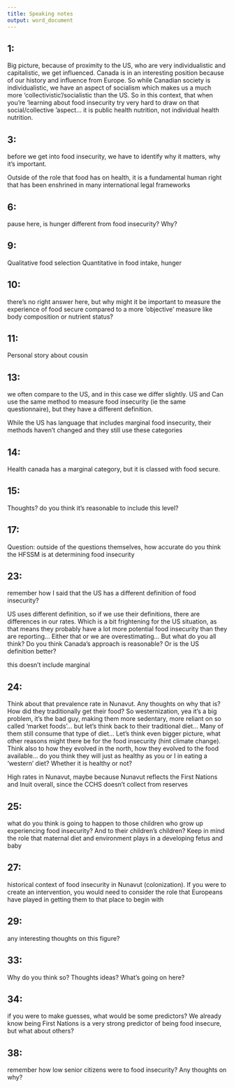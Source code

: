 ```yaml
---
title: Speaking notes
output: word_document
---
```


## 1:

 Big picture, because of proximity to the US, who are very individualistic
and capitalistic, we get influenced. Canada is in an interesting position
because of our history and influence from Europe. So while Canadian society is
individualistic, we have an aspect of socialism which makes us a much more
'collectivistic'/socialistic than the US. So in this context, that when you're
'learning about food insecurity try very hard to draw on that social/collective
'aspect... it is public health nutrition, not individual health nutrition. 

## 3:

 before we get into food insecurity, we have to identify why it matters, why
it's important. 

 Outside of the role that food has on health, it is a fundamental human
right that has been enshrined in many international legal frameworks 

## 6:

 pause here, is hunger different from food insecurity? Why? 

## 9:

 Qualitative food selection 
 Quantitative in food intake, hunger 

## 10:

 there's no right answer here, but why might it be important to measure the
experience of food secure compared to a more 'objective' measure like body
composition or nutrient status? 

## 11:

 Personal story about cousin 

## 13:

 we often compare to the US, and in this case we differ slightly. US and Can
use the same method to measure food insecurity (ie the same questionnaire), but
they have a different definition. 

 While the US has language that includes marginal food insecurity, their 
methods haven't changed and they still use these categories 

## 14:

 Health canada has a marginal category, but it is classed with food secure.

## 15:

 Thoughts? do you think it's reasonable to include this level? 

## 17:

 Question: outside of the questions themselves, how accurate do you think
the HFSSM is at determining food insecurity

## 23:


 remember how I said that the US has a different definition of food
insecurity? 

 US uses different definition, so if we use their definitions, there are
differences in our rates. Which is a bit frightening for the US situation, as
that means they probably have a lot more potential food insecurity than they are
reporting... Either that or we are overestimating... But what do you all think?
Do you think Canada's approach is reasonable? Or is the US definition better?

 this doesn't include marginal 

## 24:

 Think about that prevalence rate in Nunavut. Any thoughts on why that is?
How did they traditionally get their food? So westernization, yea it's a big
problem, it's the bad guy, making them more sedentary, more reliant on so called
'market foods'... but let's think back to their traditional diet... Many of them
still consume that type of diet... Let's think even bigger picture, what other
reasons might there be for the food insecurity (hint climate change). Think also
to how they evolved in the north, how they evolved to the food available... do
you think they will just as healthy as you or I in eating a 'western' diet?
Whether it is healthy or not? 

 High rates in Nunavut, maybe because Nunavut reflects the First Nations and
Inuit overall, since the CCHS doesn't collect from reserves 

## 25:

 what do you think is going to happen to those children who grow up
experiencing food insecurity? And to their children's children? Keep in mind the
role that maternal diet and environment plays in a developing fetus and baby

## 27:

 historical context of food insecurity in Nunavut (colonization). If you
were to create an intervention, you would need to consider the role that
Europeans have played in getting them to that place to begin with 

## 29:

 any interesting thoughts on this figure? 

## 33:


 Why do you think so? Thoughts ideas? What's going on here? 

## 34:

 if you were to make guesses, what would be some predictors? We already know
being First Nations is a very strong predictor of being food insecure, but what
about others?

## 38:

 remember how low senior citizens were to food insecurity? Any thoughts on
why? 
